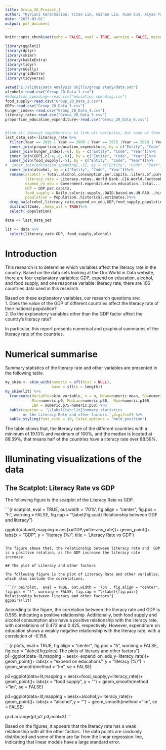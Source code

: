 ---
title: Group_20_Project_1
author: "Kyriaki Karachaliou, Yitao Lin, Kainan Liu, Xuan Sun, Xiyao Yang"
date: "2023-03-01"
output: pdf_document
---

```{r setup, include=FALSE}
knitr::opts_chunk$set(echo = FALSE, eval = TRUE, warning = FALSE, message = FALSE, comment = NA)
```

```{r loadpackages, eval=TRUE, warning=FALSE, message=FALSE}
library(ggplot2)
library(dplyr)
library(skimr)
library(kableExtra)
library(tidyr)
library(GGally)
library(gridExtra)
library(tidyverse)
```



```{r data1, echo = FALSE, eval = TRUE, warning = FALSE, message = FALSE}
setwd("E:/slides/Data Analysis Skills/group study/data set")
alcohol<-read.csv("Group_20_Data_1.csv")
#education_spending<-read.csv("education spending.csv")
food_supply<-read.csv("Group_20_Data_2.csv")
GDP<-read.csv("Group_20_Data_3.csv")
hunger_index<-read.csv("Group_20_Data_4.csv")
literacy_rate<-read.csv("Group_20_Data_5.csv")
proportion_education_expenditure<-read.csv("Group_20_Data_6.csv")


#link all dataset together(try to link all varibales, but some of them have too many NA, in order to get as many obersivation as possible, we have to delete some variables)
last_data_set<-literacy_rate %>%
  filter(Year == 2010 | Year == 2000 | Year == 2015 |Year == 2018 | Year == 2005) %>%
  inner_join(proportion_education_expenditure, by = c("Entity", "Code", "Year"))%>%
  inner_join(hunger_index[,-6], by = c("Entity", "Code", "Year"))%>%
  inner_join(GDP[,c(-4,-6,-8)], by = c("Entity", "Code", "Year"))%>%
  inner_join(food_supply[,-5], by = c("Entity", "Code", "Year"))%>%
#  inner_join(education_spending[,-5], by = c("Entity", "Code", "Year"))%>%
  inner_join(alcohol, by = c("Entity", "Code", "Year"))%>%
  rename(alcohol = Total.alcohol.consumption.per.capita..liters.of.pure.alcohol..projected.estimates..15..years.of.age.,
         literacy_rate = Literacy.rates..World.Bank..CIA.World.Factbook..and.other.sources.,
         expend_on_edu = Government.expenditure.on.education..total....of.government.expenditure.,
         GDP = GDP.per.capita,
         food_supply = Daily.caloric.supply..OWID.based.on.UN.FAO...historical.sources.,
         population = Population..historical.estimates.)%>%
  drop_na(alcohol,literacy_rate,expend_on_edu,GDP,food_supply,population) %>%
  distinct(Code, .keep_all = TRUE)%>%
  select(-population)
```

```{r data, echo = FALSE, eval = TRUE, warning = FALSE, message = FALSE}
data <- last_data_set

lit <- data %>%
  select(literacy_rate:GDP, food_supply,alcohol)
```

# Introduction {#sec:Intro}

This research is to determine which variables affect the literacy rate in the country. Based on the data sets looking at the Our World in Data website, there are four explanatory variables: GDP, expend on education, alcohol, and food supply, and one response variable: literacy rate, there are 106 countries data used in this research.

Based on these explanatory variables, our research questions are:  
    1. Does the value of the GDP of different countries affect the literacy rate of their national population?  
    2. Do the explanatory variables other than the GDP factor affect the country's literacy rate?


In particular, this report presents numerical and graphical summaries of the literacy rate of the countries.

# Numerical summarise {#sec:NS}
Summary statistics of the literacy rate and other variables are presented in the following table.

```{r table}
my_skim <- skim_with(numeric = sfl(hist = NULL), 
                     base = sfl(n = length))
my_skim(lit) %>%
  transmute(Variable=skim_variable, n = n, Mean=numeric.mean, SD=numeric.sd,
            Min=numeric.p0, Median=numeric.p50,  Max=numeric.p100,
            IQR = numeric.p75-numeric.p50) %>%
  kable(caption = '\\label{tab:lit}Summary statistics 
        on the Literacy Rate and other factors.',digits=2) %>%
  kable_styling(font_size = 10, latex_options = "hold_position")
```

The table shows that, the literacy rate of the different countries with a minimum of 19.10% and maximum of 100%, and the median is located at 88.59%, that means half of the countries have a literacy rate over 88.59%. 



  
    
      
      
# Illuminating visualizations of the data  {#sec:IVD}

## The Scatplot: Literacy Rate vs GDP

The following figure is the scatplot of the Literacy Rate vs GDP.

```{r scatplot, eval = TRUE, out.width = '70%', fig.align = "center", fig.pos = "h", warning = FALSE, fig.cap = "\\label{fig:scat} Relationship between GDP and literacy"}

ggplot(data=lit,mapping = aes(x=GDP,y=literacy_rate))+
  geom_point()+
  labs(x = "GDP", y = "literacy (%)",
       title = 'Literacy Rate vs GDP') 
```

The figure shows that, the relationship between literacy rate and  GDP is a positive relation, as the GDP increase the literacy rate increase.

## The plot of Literacy and other factors

The following figure is the plot of Literacy Rate and other variables, which also include the correlations.

```{r pairplot,  eval = TRUE, out.width = '75%', fig.align = "center", fig.pos = "!", warning = FALSE, fig.cap = "\\label{fig:pair} Relationship between literacy and other factors"}
ggpairs(lit)
```

According to the figure, the correlation between the literacy rate and GDP is 0.555, indicating a positive relationship. Additionally, both food supply and alcohol consumption also have a positive relationship with the literacy rate, with correlations of 0.472 and 0.425, respectively. However, expenditure on education shows a weakly negative relationship with the literacy rate, with a correlation of -0.158.
  
  
  

```{r plots,  eval = TRUE, fig.align = "center", fig.pos = "h", warning = FALSE, fig.cap = "\\label{fig:plots} The plots of literacy and other factors"}
p1=ggplot(data=lit,mapping = aes(x=expend_on_edu,y=literacy_rate))+
  geom_point()+
  labs(x = "expend on educations", y = "literacy (%)") +
  geom_smooth(method = "lm", se = FALSE)


p2=ggplot(data=lit,mapping = aes(x=food_supply,y=literacy_rate))+
  geom_point()+
  labs(x = "food supply", y = "") +
  geom_smooth(method = "lm", se = FALSE)

p3=ggplot(data=lit,mapping = aes(x=alcohol,y=literacy_rate))+
  geom_point()+
  labs(x = "alcohol",y = "") +
  geom_smooth(method = "lm", se = FALSE)

grid.arrange(p1,p2,p3,ncol=3)
```


Based on the figures, it appears that the literacy rate has a weak relationship with all the other factors. The data points are randomly distributed and some of them are far from the linear regression line, indicating that linear models have a large standard error.
